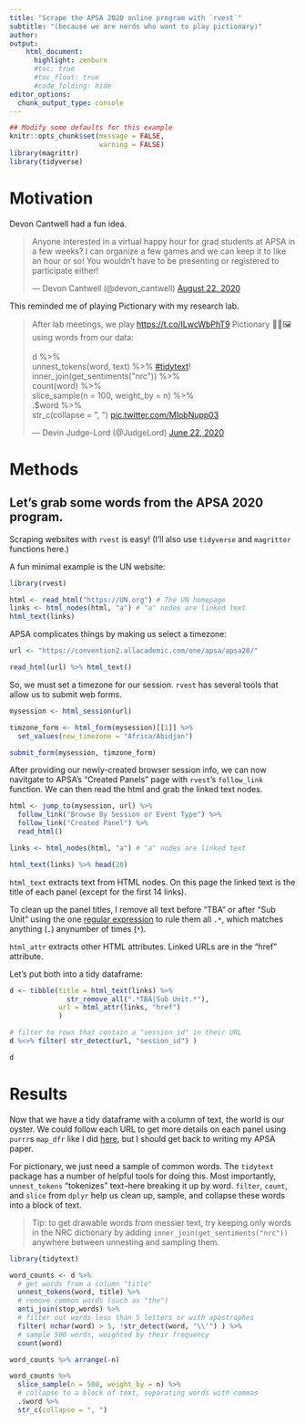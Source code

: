```yaml
---
title: "Scrape the APSA 2020 online program with `rvest`"
subtitle: "(because we are nerds who want to play pictionary)"
author: 
output:
    html_document:
      highlight: zenburn
      #toc: true
      #toc_float: true
      #code_folding: hide
editor_options: 
  chunk_output_type: console
---
```


```r
## Modify some defaults for this example
knitr::opts_chunk$set(message = FALSE,
                      warning = FALSE)
library(magrittr)
library(tidyverse)
```

# Motivation

Devon Cantwell had a fun idea.

<blockquote class="twitter-tweet"><p lang="en" dir="ltr">Anyone interested in a virtual happy hour for grad students at APSA in a few weeks? I can organize a few games and we can keep it to like an hour or so! You wouldn’t have to be presenting or registered to participate either!</p>&mdash; Devon Cantwell (@devon_cantwell) <a href="https://twitter.com/devon_cantwell/status/1297125769773293569?ref_src=twsrc%5Etfw">August 22, 2020</a></blockquote> <script async src="https://platform.twitter.com/widgets.js" charset="utf-8"></script>

This reminded me of playing Pictionary with my research lab.

<blockquote class="twitter-tweet"><p lang="en" dir="ltr">After lab meetings, we play <a href="https://t.co/ILwcWbPhT9">https://t.co/ILwcWbPhT9</a> Pictionary 🧑🎨🖼️ using words from our data:<br><br>d %&gt;%<br> unnest_tokens(word, text) %&gt;% <a href="https://twitter.com/hashtag/tidytext?src=hash&amp;ref_src=twsrc%5Etfw">#tidytext</a>!<br> inner_join(get_sentiments(&quot;nrc&quot;)) %&gt;%<br> count(word) %&gt;% <br> slice_sample(n = 100, weight_by = n) %&gt;%<br> .$word %&gt;%<br> str_c(collapse = &quot;, &quot;) <a href="https://t.co/MIobNupp03">pic.twitter.com/MIobNupp03</a></p>&mdash; Devin Judge-Lord (@JudgeLord) <a href="https://twitter.com/JudgeLord/status/1275158859485773824?ref_src=twsrc%5Etfw">June 22, 2020</a></blockquote> <script async src="https://platform.twitter.com/widgets.js" charset="utf-8"></script>



# Methods

## Let's grab some words from the APSA 2020 program.

Scraping websites with `rvest` is easy! (I'll also use `tidyverse` and `magritter` functions here.)

A fun minimal example is the UN website: 
```r
library(rvest)

html <- read_html("https://UN.org") # The UN homepage
links <- html_nodes(html, "a") # "a" nodes are linked text
html_text(links)
```


APSA complicates things by making us select a timezone:
```r
url <- "https://convention2.allacademic.com/one/apsa/apsa20/"

read_html(url) %>% html_text()
```

So, we must set a timezone for our session. `rvest` has several tools that allow us to submit web forms. 
```r
mysession <- html_session(url)

timzone_form <- html_form(mysession)[[1]] %>% 
  set_values(new_timezone = "Africa/Abidjan")

submit_form(mysession, timzone_form)
```

After providing our newly-created browser session info, we can now navitgate to APSA's "Created Panels" page with `rvest`'s `follow_link` function. We can then read the html and grab the linked text nodes. 
```r
html <- jump_to(mysession, url) %>% 
  follow_link("Browse By Session or Event Type") %>%
  follow_link("Created Panel") %>%
  read_html()

links <- html_nodes(html, "a") # "a" nodes are linked text

html_text(links) %>% head(20)
```

`html_text` extracts text from HTML nodes. On this page the linked text is the title of each panel (except for the first 14 links). 

To clean up the panel titles, I remove all text before "TBA" or after "Sub Unit" using the one [regular expression](https://stringr.tidyverse.org/articles/regular-expressions.html) to rule them all `.*`, which matches anything (`.`) anynumber of times (`*`).

`html_attr` extracts other HTML attributes. Linked URLs are in the "href" attribute.

Let's put both into a tidy dataframe:
```r
d <- tibble(title = html_text(links) %>% 
              str_remove_all(".*TBA|Sub Unit.*"),
            url = html_attr(links, "href") 
            )

# filter to rows that contain a "session_id" in their URL
d %<>% filter( str_detect(url, "session_id") )

d
```

# Results

Now that we have a tidy dataframe with a column of text, the world is our oyster. We could follow each URL to get more details on each panel using `purrr`s `map_dfr` like I did [here](https://judgelord.github.io/correspondence/functions/DOE_FERC-company-scraper.html), but I should get back to writing my APSA paper.

For pictionary, we just need a sample of common words. The `tidytext` package has a number of helpful tools for doing this. Most importantly, `unnest_tokens` "tokenizes" text--here breaking it up by word. `filter`, `count`, and `slice` from `dplyr` help us clean up, sample, and collapse these words into a block of text.

> Tip: to get drawable words from messier text, try keeping only words in the NRC dictionary by adding `inner_join(get_sentiments("nrc"))` anywhere between unnesting and sampling them. 

```r
library(tidytext)

word_counts <- d %>%
  # get words from a column "title"
  unnest_tokens(word, title) %>% 
  # remove common words (such as "the")
  anti_join(stop_words) %>%
  # filter out words less than 5 letters or with apostrophes
  filter( nchar(word) > 5, !str_detect(word, "\\'") ) %>%
  # sample 500 words, weighted by their frequency
  count(word)

word_counts %>% arrange(-n)

word_counts %>% 
  slice_sample(n = 500, weight_by = n) %>%
  # collapse to a block of text, separating words with commas
  .$word %>%
  str_c(collapse = ", ")
```

<!--

# APSA papers on created panels

```r
knitr::kable(d)
```
-->